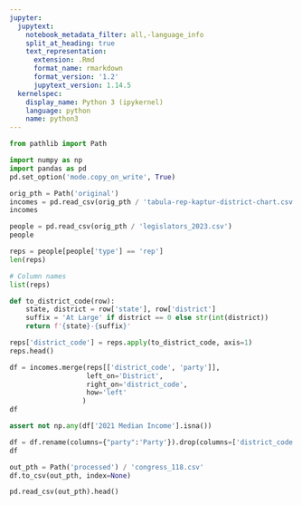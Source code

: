 ```yaml
---
jupyter:
  jupytext:
    notebook_metadata_filter: all,-language_info
    split_at_heading: true
    text_representation:
      extension: .Rmd
      format_name: rmarkdown
      format_version: '1.2'
      jupytext_version: 1.14.5
  kernelspec:
    display_name: Python 3 (ipykernel)
    language: python
    name: python3
---
```


```python
from pathlib import Path

import numpy as np
import pandas as pd
pd.set_option('mode.copy_on_write', True)
```

```python
orig_pth = Path('original')
incomes = pd.read_csv(orig_pth / 'tabula-rep-kaptur-district-chart.csv')
incomes
```

```python
people = pd.read_csv(orig_pth / 'legislators_2023.csv')
people
```

```python
reps = people[people['type'] == 'rep']
len(reps)
```

```python
# Column names
list(reps)
```

```python
def to_district_code(row):
    state, district = row['state'], row['district']
    suffix = 'At Large' if district == 0 else str(int(district))
    return f'{state}-{suffix}'
```

```python
reps['district_code'] = reps.apply(to_district_code, axis=1)
reps.head()
```

```python
df = incomes.merge(reps[['district_code', 'party']],
                   left_on='District',
                   right_on='district_code',
                   how='left'
                  )
df
```

```python
assert not np.any(df['2021 Median Income'].isna())
```

```python
df = df.rename(columns={"party":'Party'}).drop(columns=['district_code'])
df
```

```python
out_pth = Path('processed') / 'congress_118.csv'
df.to_csv(out_pth, index=None)
```

```python
pd.read_csv(out_pth).head()
```
